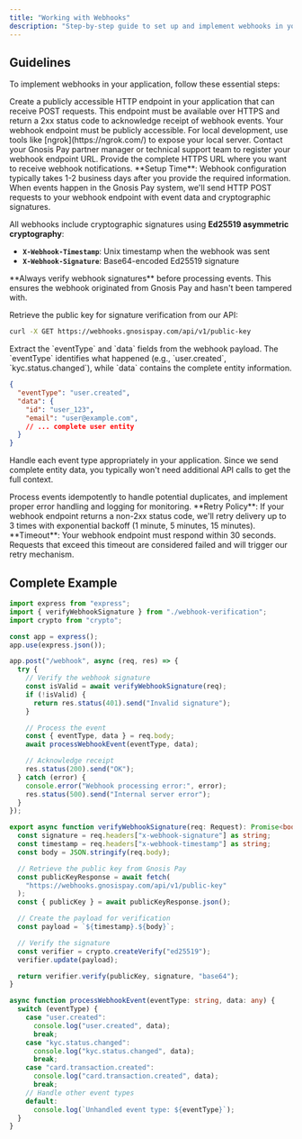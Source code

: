 ```yaml
---
title: "Working with Webhooks"
description: "Step-by-step guide to set up and implement webhooks in your application."
---
```


## Guidelines

To implement webhooks in your application, follow these essential steps:

<Steps titleSize="h3">
<Step title="Configure Your Endpoint">
Create a publicly accessible HTTP endpoint in your application that can receive POST requests. This endpoint must be available over HTTPS and return a 2xx status code to acknowledge receipt of webhook events.

<Warning>
Your webhook endpoint must be publicly accessible. For local development, use tools like [ngrok](https://ngrok.com/) to expose your local server.
</Warning>
</Step>

<Step title="Register with Gnosis Pay">
Contact your Gnosis Pay partner manager or technical support team to register your webhook endpoint URL. Provide the complete HTTPS URL where you want to receive webhook notifications.

<Info>
**Setup Time**: Webhook configuration typically takes 1-2 business days after you provide the required information.
</Info>
</Step>

<Step title="Receive and Verify Events">
When events happen in the Gnosis Pay system, we'll send HTTP POST requests to your webhook endpoint with event data and cryptographic signatures.

All webhooks include cryptographic signatures using **Ed25519 asymmetric cryptography**:

- **`X-Webhook-Timestamp`**: Unix timestamp when the webhook was sent
- **`X-Webhook-Signature`**: Base64-encoded Ed25519 signature

<Warning>
  **Always verify webhook signatures** before processing events. This ensures
  the webhook originated from Gnosis Pay and hasn't been tampered with.
</Warning>

Retrieve the public key for signature verification from our API:

```bash cURL
curl -X GET https://webhooks.gnosispay.com/api/v1/public-key
```
</Step>

<Step title="Parse and Process Event Data">
Extract the `eventType` and `data` fields from the webhook payload. The `eventType` identifies what happened (e.g., `user.created`, `kyc.status.changed`), while `data` contains the complete entity information.

```json
{
  "eventType": "user.created",
  "data": {
    "id": "user_123",
    "email": "user@example.com",
    // ... complete user entity
  }
}
```

Handle each event type appropriately in your application. Since we send complete entity data, you typically won't need additional API calls to get the full context.

<Info>
Process events idempotently to handle potential duplicates, and implement proper error handling and logging for monitoring.
</Info>

<Info>
  **Retry Policy**: If your webhook endpoint returns a non-2xx status code, we'll retry delivery up to 3 times with exponential backoff (1 minute, 5 minutes, 15 minutes).
</Info>

<Warning>
  **Timeout**: Your webhook endpoint must respond within 30 seconds. Requests that exceed this timeout are considered failed and will trigger our retry mechanism.
</Warning>

</Step>
</Steps> 

## Complete Example

<CodeGroup>

```typescript Node.js
import express from "express";
import { verifyWebhookSignature } from "./webhook-verification";
import crypto from "crypto";

const app = express();
app.use(express.json());

app.post("/webhook", async (req, res) => {
  try {
    // Verify the webhook signature
    const isValid = await verifyWebhookSignature(req);
    if (!isValid) {
      return res.status(401).send("Invalid signature");
    }

    // Process the event
    const { eventType, data } = req.body;
    await processWebhookEvent(eventType, data);

    // Acknowledge receipt
    res.status(200).send("OK");
  } catch (error) {
    console.error("Webhook processing error:", error);
    res.status(500).send("Internal server error");
  }
});

export async function verifyWebhookSignature(req: Request): Promise<boolean> {
  const signature = req.headers["x-webhook-signature"] as string;
  const timestamp = req.headers["x-webhook-timestamp"] as string;
  const body = JSON.stringify(req.body);

  // Retrieve the public key from Gnosis Pay
  const publicKeyResponse = await fetch(
    "https://webhooks.gnosispay.com/api/v1/public-key"
  );
  const { publicKey } = await publicKeyResponse.json();

  // Create the payload for verification
  const payload = `${timestamp}.${body}`;

  // Verify the signature
  const verifier = crypto.createVerify("ed25519");
  verifier.update(payload);

  return verifier.verify(publicKey, signature, "base64");
}

async function processWebhookEvent(eventType: string, data: any) {
  switch (eventType) {
    case "user.created":
      console.log("user.created", data);
      break;
    case "kyc.status.changed":
      console.log("kyc.status.changed", data);
      break;
    case "card.transaction.created":
      console.log("card.transaction.created", data);
      break;
    // Handle other event types
    default:
      console.log(`Unhandled event type: ${eventType}`);
  }
}
```

</CodeGroup>
